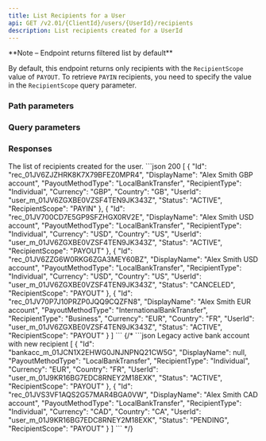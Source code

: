```yaml
---
title: List Recipients for a User
api: GET /v2.01/{ClientId}/users/{UserId}/recipients
description: List recipients created for a UserId
---
```






<Note>
**Note – Endpoint returns filtered list by default**

By default, this endpoint returns only recipients with the `RecipientScope` value of `PAYOUT`. To retrieve `PAYIN` recipients, you need to specify the value in the `RecipientScope` query parameter.
</Note>

### Path parameters

<UserId/>

### Query parameters

<RecipientScope/>

### Responses

<AccordionGroup>
<Accordion title="200" defaultOpen>
<ResponseField name="Recipients" type="array (objects)" defaultOpen>
The list of recipients created for the user.
<Expandable>
<IdResponse/>
<DisplayName_RecipientResponse/>
<PayoutMethodType_RecipientResponse/>
<RecipientType_RecipientResponse/>
<Currency_RecipientResponse/>
<Country_RecipientResponse/>
<UserId_Recipient_Response/>
<Status_RecipientResponse/>
<RecipientScope_Recipient_Response/>
</Expandable>
</ResponseField>
</Accordion>
</AccordionGroup>

<ResponseExample>
```json 200
[
    {
        "Id": "rec_01JV6ZJZHRK8K7X79BFEZ0MPR4",
        "DisplayName": "Alex Smith GBP account",
        "PayoutMethodType": "LocalBankTransfer",
        "RecipientType": "Individual",
        "Currency": "GBP",
        "Country": "GB",
        "UserId": "user_m_01JV6ZGXBE0VZSF4TEN9JK343Z",
        "Status": "ACTIVE",
        "RecipientScope": "PAYIN"
    },
    {
        "Id": "rec_01JV700CD7E5GP9SFZHGX0RV2E",
        "DisplayName": "Alex Smith USD account",
        "PayoutMethodType": "LocalBankTransfer",
        "RecipientType": "Individual",
        "Currency": "USD",
        "Country": "US",
        "UserId": "user_m_01JV6ZGXBE0VZSF4TEN9JK343Z",
        "Status": "ACTIVE",
        "RecipientScope": "PAYOUT"
    },
    {
        "Id": "rec_01JV6ZZG6W0RKG6ZGA3MEY60BZ",
        "DisplayName": "Alex Smith USD account",
        "PayoutMethodType": "LocalBankTransfer",
        "RecipientType": "Individual",
        "Currency": "USD",
        "Country": "US",
        "UserId": "user_m_01JV6ZGXBE0VZSF4TEN9JK343Z",
        "Status": "CANCELED",
        "RecipientScope": "PAYOUT"
    },
    {
        "Id": "rec_01JV70P7J10PRZP0JQQ9CQZFN8",
        "DisplayName": "Alex Smith EUR account",
        "PayoutMethodType": "InternationalBankTransfer",
        "RecipientType": "Business",
        "Currency": "EUR",
        "Country": "FR",
        "UserId": "user_m_01JV6ZGXBE0VZSF4TEN9JK343Z",
        "Status": "ACTIVE",
        "RecipientScope": "PAYOUT"
    }
]
```
{/* ```json Legacy active bank account with new recipient
[
    {
        "Id": "bankacc_m_01JCN1X2EHWG0JNJNPNQ21CW5G",
        "DisplayName": null,
        "PayoutMethodType": "LocalBankTransfer",
        "RecipientType": "Individual",
        "Currency": "EUR",
        "Country": "FR",
        "UserId": "user_m_01J9KR16BG7EDC8RNEY2M18EXK",
        "Status": "ACTIVE",
        "RecipientScope": "PAYOUT"
    },
    {
        "Id": "rec_01JVS3VF1AQS2G57MAR4BGA0VW",
        "DisplayName": "Alex Smith CAD account",
        "PayoutMethodType": "LocalBankTransfer",
        "RecipientType": "Individual",
        "Currency": "CAD",
        "Country": "CA",
        "UserId": "user_m_01J9KR16BG7EDC8RNEY2M18EXK",
        "Status": "PENDING",
        "RecipientScope": "PAYOUT"
    }
]
``` */}
</ResponseExample>